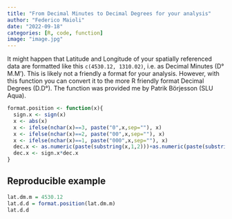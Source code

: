 ```yaml
---
title: "From Decimal Minutes to Decimal Degrees for your analysis"
author: "Federico Maioli"
date: "2022-09-18"
categories: [R, code, function]
image: "image.jpg"
---
```


It might happen that Latitude and Longitude of your spatially referenced data are formatted like this `c(4530.12, 1310.02)`, i.e. as Decimal Minutes (D° M.M').
This is likely not a friendly a format for your analysis. However, with this function you can convert it to the more R friendly format Decimal Degrees (D.D°). The function was provided me by Patrik Börjesson (SLU Aqua).


```r
format.position <- function(x){
  sign.x <- sign(x)
  x <- abs(x)
  x <- ifelse(nchar(x)==3, paste("0",x,sep=""), x)
  x <- ifelse(nchar(x)==2, paste("00",x,sep=""), x)
  x <- ifelse(nchar(x)==1, paste("000",x,sep=""), x)
  dec.x <- as.numeric(paste(substring(x,1,2)))+as.numeric(paste(substring(x,3,4)))/60
  dec.x <- sign.x*dec.x
}
```

## Reproducible example
```r
lat.dm.m = 4530.12
lat.d.d = format.position(lat.dm.m)
lat.d.d
```

